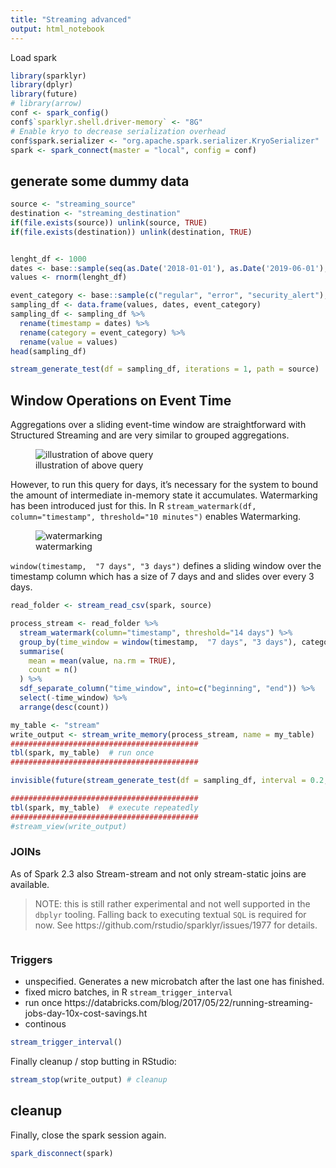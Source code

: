 ```yaml
---
title: "Streaming advanced"
output: html_notebook
---
```


Load spark
```r
library(sparklyr)
library(dplyr)
library(future)
# library(arrow)
conf <- spark_config()
conf$`sparklyr.shell.driver-memory` <- "8G"
# Enable kryo to decrease serialization overhead
conf$spark.serializer <- "org.apache.spark.serializer.KryoSerializer"
spark <- spark_connect(master = "local", config = conf)
```

## generate some dummy data

```r
source <- "streaming_source"
destination <- "streaming_destination"
if(file.exists(source)) unlink(source, TRUE)
if(file.exists(destination)) unlink(destination, TRUE)


lenght_df <- 1000
dates <- base::sample(seq(as.Date('2018-01-01'), as.Date('2019-06-01'), by="day"), replace = TRUE, lenght_df)
values <- rnorm(lenght_df)

event_category <- base::sample(c("regular", "error", "security_alert"), lenght_df, replace = TRUE)
sampling_df <- data.frame(values, dates, event_category)
sampling_df <- sampling_df %>%
  rename(timestamp = dates) %>%
  rename(category = event_category) %>%
  rename(value = values)
head(sampling_df)

stream_generate_test(df = sampling_df, iterations = 1, path = source)
```


## Window Operations on Event Time

Aggregations over a sliding event-time window are straightforward with Structured Streaming and are very similar to grouped aggregations.

![illustration of above query](img/structured-streaming-window.png)

However, to run this query for days, it’s necessary for the system to bound the amount of intermediate in-memory state it accumulates. Watermarking has been introduced just for this.
In R `stream_watermark(df, column="timestamp", threshold="10 minutes")` enables Watermarking.


![watermarking](img/structured-streaming-watermark-update-mode.png)

`window(timestamp,  "7 days", "3 days")` defines a sliding window over the timestamp column which has a size of 7 days and and slides over every 3 days.

```r
read_folder <- stream_read_csv(spark, source) 

process_stream <- read_folder %>%
  stream_watermark(column="timestamp", threshold="14 days") %>% 
  group_by(time_window = window(timestamp,  "7 days", "3 days"), category) %>%
  summarise(
    mean = mean(value, na.rm = TRUE),
    count = n()
  ) %>%
  sdf_separate_column("time_window", into=c("beginning", "end")) %>%
  select(-time_window) %>%
  arrange(desc(count))

my_table <- "stream"
write_output <- stream_write_memory(process_stream, name = my_table)
##########################################
tbl(spark, my_table)  # run once
##########################################

invisible(future(stream_generate_test(df = sampling_df, interval = 0.2, iterations = 100, path = source)))

##########################################
tbl(spark, my_table)  # execute repeatedly
##########################################
#stream_view(write_output)
```

### JOINs

As of Spark 2.3 also Stream-stream and not only stream-static joins are available.

> NOTE: this is still rather experimental and not well supported in the `dbplyr` tooling. Falling back to executing textual `SQL` is required for now. See https://github.com/rstudio/sparklyr/issues/1977 for details.

```r

```

### Triggers

- unspecified. Generates a new microbatch after the last one has finished.
- fixed micro batches, in R `stream_trigger_interval`
- run once https://databricks.com/blog/2017/05/22/running-streaming-jobs-day-10x-cost-savings.ht
- continous

```r
stream_trigger_interval()
```

Finally cleanup / stop butting in RStudio:
```r
stream_stop(write_output) # cleanup
```

## cleanup

Finally, close the spark session again.
```r
spark_disconnect(spark)
```